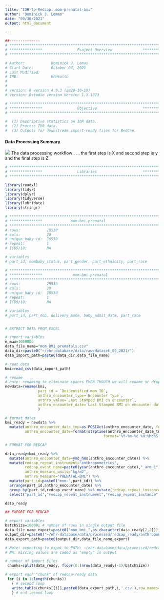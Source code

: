 ```yaml
---
title: "IDR-to-Redcap: mom-prenatal-bmi"
author: "Dominick J. Lemas"
date: "09/30/2021"
output: html_document

---
```


```r
##-------------- 
# **************************************************************************** #
# ***************                Project Overview              *************** #
# **************************************************************************** #

# Author:            Dominick J. Lemas 
# Start Date:        October 04, 2021 
# Last Modified:      
# IRB:               UFHealth  
#                    
#
# version: R version 4.0.3 (2020-10-10)
# version: Rstudio version Version 1.3.1073 

# **************************************************************************** #
# ***************                Objective                     *************** #
# **************************************************************************** #

#  (1) Descriptive statistics on IDR data. 
#  (2) Process IDR data. 
#  (3) Outputs for downstream import-ready files for RedCap. 


```

#### __Data Processing Summary__
![](dataprocessing_workflow.png)
The data processing workflow . . . 
the first step is X and second step is y and the final step is Z. 


```r

# **************************************************************************** #
# ***************                Libraries                     *************** #
# **************************************************************************** #

library(readxl)
library(tidyr)
library(dplyr)
library(tidyverse)
library(lubridate)
library(stringr)

```

```r

# **************************************************************************** #
# ***************             mom-bmi-prenatal                                             
# **************************************************************************** #
# rows:            28530
# cols:            20 
# unique baby id:  28530
# repeat:          1
# ICD9/10:         NA

# variables
# part_id, mombaby_status, part_gender, part_ethnicity, part_race


```


```r

# **************************************************************************** #
# ***************              mom-bmi-prenatal                                             
# **************************************************************************** #
# rows:            28530
# cols:            20 
# unique baby id:  28530
# repeat:          1
# ICD9/10:         NA

# variables
# part_id, part_dob, delivery_mode, baby_admit_date, part_race


# EXTRACT DATA FROM EXCEL

# import variables
n_max=1000000
data_file_name="mom_BMI_prenatals.csv"
data_dir=paste0("~/ehr-database/data/raw/dataset_09_2021/")
data_import_path=paste0(data_dir,data_file_name)

# read data
bmi=read_csv(data_import_path) 

# rename
# note: renaming to eliminate spaces EVEN THOUGH we will rename or drop later.
newdata=rename(bmi, 
               part_id = `Deidentified_mom_ID`, 
               anthro_encounter_type=`Encounter Type`,
               anthro_value=`Last Stamped BMI on encounter`, 
               anthro_encounter_date=`Last Stamped BMI on encounter datetime`
               )

# format dates
bmi_ready = newdata %>%
  mutate(anthro_encounter_date_tmp=as.POSIXct(anthro_encounter_date, format="%m/%d/%Y %H:%M"),
         anthro_encounter_date=format(strptime(anthro_encounter_date_tmp, 
                                             format='%Y-%m-%d %H:%M:%S'), '%Y-%m-%d %I:%M:%S %p')) %>%  select(-anthro_encounter_date_tmp)

# FORMAT FOR REDCAP

data_ready=bmi_ready %>%
  mutate(anthro_encounter_date=ymd_hms(anthro_encounter_date)) %>%
  mutate(redcap_repeat_instrument="anthropometrics",
         redcap_event_name=paste0(year(anthro_encounter_date),"_arm_1"),
         anthro_measure_units="kg/m2",
         anthro_measure="PRENATAL-BMI") %>%
  mutate(part_id=paste0("mom-",part_id)) %>%
  arrange(part_id,anthro_encounter_date) %>%
  group_by(part_id,redcap_event_name) %>% mutate(redcap_repeat_instance = row_number()) %>%
  select("part_id","redcap_repeat_instrument","redcap_repeat_instance","redcap_event_name",everything()) 

data_ready

## EXPORT FOR REDCAP

# export variables
batchSize=10000; # number of rows in single output file
data_file_name_export=paste0("mom_bmi_",as.character(data_ready[2,2]))
output_dir=paste0("~/ehr-database/data/processed/redcap_ready/anthropometrics/")
data_export_path=paste0(output_dir,data_file_name_export)

# Note: expecting to expot to PATH: ~/ehr-database/data/processed/redcap_ready/delivery/
# NA: missing values are coded as "empty" in output

# number of import files
 chunks=split(data_ready, floor(0:(nrow(data_ready)-1)/batchSize))

# export each "chunk" of redcap-ready data
 for (i in 1:length(chunks))
   { # second loop
   write.table(chunks[[i]],paste0(data_export_path,i,'.csv'),row.names=F,na = "", sep=",")
   } # end second loop        



```

